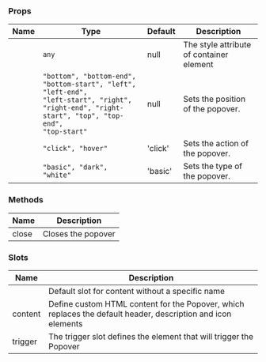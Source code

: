 
### Props

| Name | Type | Default | Description |
| ---- | ---- | ------- | ----------- |
| <TkBadge label="containerStyle" variant="primary" size="large" type="filledlight"/> | <code>any</code> | null | The style attribute of container element |
| <TkBadge label="position" variant="primary" size="large" type="filledlight"/> | <code>"bottom", "bottom-end", "bottom-start", "left", "left-end", "left-start", "right", "right-end", "right-start", "top", "top-end", "top-start"</code> | null | Sets the position of the popover. |
| <TkBadge label="trigger" variant="primary" size="large" type="filledlight"/> | <code>"click", "hover"</code> | 'click' | Sets the action of the popover. |
| <TkBadge label="type" variant="primary" size="large" type="filledlight"/> | <code>"basic", "dark", "white"</code> | 'basic' | Sets the type of the popover. |

### Methods

| Name | Description |
| ---- | ----------- |
| close | Closes the popover |

### Slots

| Name | Description |
| ---- | ----------- |
|  | Default slot for content without a specific name |
| content | Define custom HTML content for the Popover, which replaces the default header, description and icon elements |
| trigger | The trigger slot defines the element that will trigger the Popover |
